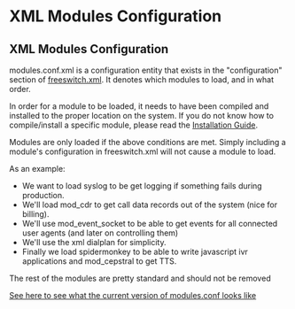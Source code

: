 
# XML Modules Configuration 

 


## XML Modules Configuration

modules.conf.xml is a configuration entity that exists in the "configuration" section of [freeswitch.xml](../Introduction/Understanding-the-Configuration-Files.mdx#xml). It denotes which modules to load, and in what order.

In order for a module to be loaded, it needs to have been compiled and installed to the proper location on the system. If you do not know how to compile/install a specific module, please read the [Installation Guide](../Installation/index.mdx#about).

Modules are only loaded if the above conditions are met. Simply including a module's configuration in freeswitch.xml will not cause a module to load.

As an example:

* We want to load syslog to be get logging if something fails during production.
* We'll load mod\_cdr to get call data records out of the system (nice for billing).
* We'll use mod\_event\_socket to be able to get events for all connected user agents (and later on controlling them)
* We'll use the xml dialplan for simplicity.
* Finally we load spidermonkey to be able to write javascript ivr applications and mod\_cepstral to get TTS.

The rest of the modules are pretty standard and should not be removed

[See here to see what the current version of modules.conf looks like](http://fisheye.freeswitch.org/browse/freeswitch.git/conf/autoload%5Fconfigs/modules.conf.xml)
  
  


